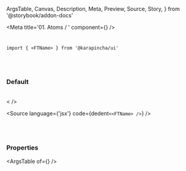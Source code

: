   ArgsTable,
  Canvas,
  Description,
  Meta,
  Preview,
  Source,
  Story,
} from '@storybook/addon-docs'


<Meta title='01. Atoms / <FTName>' component={<FTName>} />

# <FTName>

`import { <FTName> } from '@karapincha/ui'`

<br />
<br />

### Default

<br />

<Story name='Default'>
  <div className='doc-story__preview' style={{ zoom: '100%' }}>
    <div className='flex items-center gap-4'>
      <<FTName> />
    </div>
  </div>
</Story>

<Source language={'jsx'} code={dedent`<<FTName> />`} />

<br />
<br />

### Properties

<ArgsTable of={<FTName>} />
